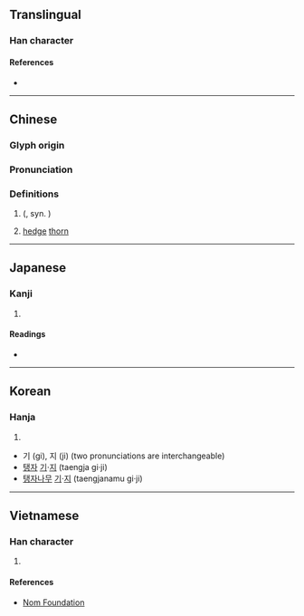 {{character info/new}}
==Translingual==

===Han character===
{{Han char|rn=75|rad=木|as=05|sn=9|four=46980|canj=DRC|ids=⿰木只}}

====References====
* {{Han ref|kx=0517.070|dkj=14583|dj=0905.040|hdz=21183.050|uh=67B3|ud=26547|bh=CF4C|bd=53068}}

----

==Chinese==
{{zh-forms}}

===Glyph origin===
{{Han etym}}

===Pronunciation===
{{zh-pron
|m=zhǐ,zhī
|c=zi2,zat1
|mc=y
|oc=y
|ma=
|cat=pn,n
}}

===Definitions===
{{zh-hanzi}}

# {{vern|trifoliate orange|Trifoliate orange}} ({{taxlink|Citrus trifoliata|species|ver=180618}}, syn. {{taxlink|Poncirus trifoliata|species|ver=180618}})
# [[hedge]] [[thorn]]

----

==Japanese==

===Kanji===
{{ja-kanji|grade=|rs=木05}}

# {{defn|lang=ja|sort=木05}}

====Readings====
* {{ja-readings|on=[[き]] (ki), [[し]] (shi)|kun=[[からたち]] (karatachi)}}

----

==Korean==

===Hanja===
{{ko-hanja|hangeul=[[기]], [[지]]|eumhun=[[탱자]] [[기]]·[[지]], [[탱자나무]] [[기]]·[[지]]|rv=gi, ji|mr=ki, chi|y=ki, ci}}

# {{defn|lang=ko|sort=木05}}

* 기 (gi), 지 (ji) (two pronunciations are interchangeable)
* [[탱자]] [[기]]·[[지]] (taengja gi·ji)
* [[탱자나무]] [[기]]·[[지]] (taengjanamu gi·ji)

----

==Vietnamese==

===Han character===
{{vi-readings|rs=木05|hanviet=chỉ}}

# {{defn|lang=vi|sort=木05}}

====References====
* [http://nomfoundation.org/common/nom_details.php?codepoint=67b3 Nom Foundation]